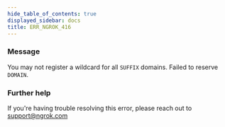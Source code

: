```yaml
---
hide_table_of_contents: true
displayed_sidebar: docs
title: ERR_NGROK_416
---
```


### Message

You may not register a wildcard for all `SUFFIX` domains. Failed to reserve `DOMAIN`.

### Further help

If you're having trouble resolving this error, please reach out to [support@ngrok.com](mailto:support@ngrok.com?subject=Help%20with%20ERR_NGROK_416)
